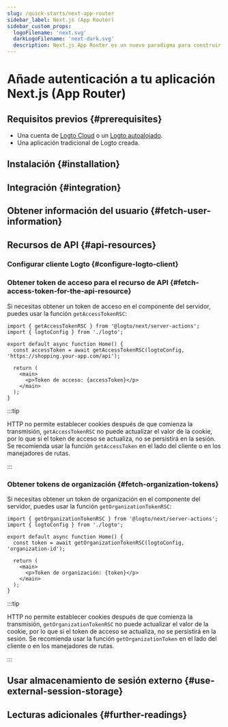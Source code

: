 ```yaml
---
slug: /quick-starts/next-app-router
sidebar_label: Next.js (App Router)
sidebar_custom_props:
  logoFilename: 'next.svg'
  darkLogoFilename: 'next-dark.svg'
  description: Next.js App Router es un nuevo paradigma para construir aplicaciones utilizando las últimas características de React.
---
```




# Añade autenticación a tu aplicación Next.js (App Router)

<GuideTip />

## Requisitos previos \{#prerequisites}

- Una cuenta de [Logto Cloud](https://cloud.logto.io) o un [Logto autoalojado](/introduction/set-up-logto-oss).
- Una aplicación tradicional de Logto creada.

## Instalación \{#installation}

<Installation />

## Integración \{#integration}

<Integration />

## Obtener información del usuario \{#fetch-user-information}

<GetUserInformation />

## Recursos de API \{#api-resources}

<ApiResourcesDescription />

### Configurar cliente Logto \{#configure-logto-client}

<ConfigApiResources />

### Obtener token de acceso para el recurso de API \{#fetch-access-token-for-the-api-resource}

<FetchAccessTokenForApiResources />

Si necesitas obtener un token de acceso en el componente del servidor, puedes usar la función `getAccessTokenRSC`:

```tsx title="app/page.tsx"
import { getAccessTokenRSC } from '@logto/next/server-actions';
import { logtoConfig } from './logto';

export default async function Home() {
  const accessToken = await getAccessTokenRSC(logtoConfig, 'https://shopping.your-app.com/api');

  return (
    <main>
      <p>Token de acceso: {accessToken}</p>
    </main>
  );
}
```

:::tip

HTTP no permite establecer cookies después de que comienza la transmisión, `getAccessTokenRSC` no puede actualizar el valor de la cookie, por lo que si el token de acceso se actualiza, no se persistirá en la sesión. Se recomienda usar la función `getAccessToken` en el lado del cliente o en los manejadores de rutas.

:::

### Obtener tokens de organización \{#fetch-organization-tokens}

<FetchOrganizationTokenForUser />

Si necesitas obtener un token de organización en el componente del servidor, puedes usar la función `getOrganizationTokenRSC`:

```tsx title="app/page.tsx"
import { getOrganizationTokenRSC } from '@logto/next/server-actions';
import { logtoConfig } from './logto';

export default async function Home() {
  const token = await getOrganizationTokenRSC(logtoConfig, 'organization-id');

  return (
    <main>
      <p>Token de organización: {token}</p>
    </main>
  );
}
```

:::tip

HTTP no permite establecer cookies después de que comienza la transmisión, `getOrganizationTokenRSC` no puede actualizar el valor de la cookie, por lo que si el token de acceso se actualiza, no se persistirá en la sesión. Se recomienda usar la función `getOrganizationToken` en el lado del cliente o en los manejadores de rutas.

:::

## Usar almacenamiento de sesión externo \{#use-external-session-storage}

<ExternalStorage />

## Lecturas adicionales \{#further-readings}

<FurtherReadings />
